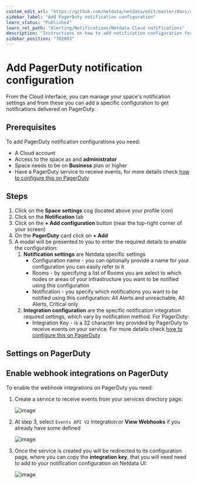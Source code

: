 ```yaml
---
custom_edit_url: "https://github.com/netdata/netdata/edit/master/docs/cloud/alerts-notifications/add-pagerduty-notification-configuration.md"
sidebar_label: "Add PagerDuty notification configuration"
learn_status: "Published"
learn_rel_path: "Alerting/Notifications/Netdata Cloud notifications"
description: "Instructions on how to add notification configuration for PagerDuty"
sidebar_position: "702083"
---
```

# Add PagerDuty notification configuration

From the Cloud interface, you can manage your space's notification settings and from these you can add a specific configuration to get notifications delivered on PagerDuty.

## Prerequisites

To add PagerDuty notification configurations you need:

- A Cloud account
- Access to the space as and **administrator**
- Space needs to be on **Business** plan or higher
- Have a PagerDuty service to receive events, for more details check [how to configure this on PagerDuty](#settings-on-pagerduty)

## Steps

1. Click on the **Space settings** cog (located above your profile icon)
1. Click on the **Notification** tab
1. Click on the **+ Add configuration** button (near the top-right corner of your screen)
1. On the **PagerDuty** card click on **+ Add**
1. A modal will be presented to you to enter the required details to enable the configuration:
   1. **Notification settings** are Netdata specific settings
      - Configuration name - you can optionally provide a name for your configuration  you can easily refer to it
      - Rooms - by specifying a list of Rooms you are select to which nodes or areas of your infrastructure you want to be notified using this configuration
      - Notification - you specify which notifications you want to be notified using this configuration: All Alerts and unreachable, All Alerts, Critical only
   1. **Integration configuration** are the specific notification integration required settings, which vary by notification method. For PagerDuty:
      - Integration Key -  is a 32 character key provided by PagerDuty to receive events on your service. For more details check [how to configure this on PagerDuty](#settings-on-pagerduty)

## Settings on PagerDuty

## Enable webhook integrations on PagerDuty

To enable the webhook integrations on PagerDuty you need:
1. Create a service to receive events from your services directory page:

   ![image](https://user-images.githubusercontent.com/2930882/214254148-03714f31-7943-4444-9b63-7b83c9daa025.png)

1. At step 3, select `Events API V2` Integration:or **View Webhooks** if you already have some defined

   ![image](https://user-images.githubusercontent.com/2930882/214254466-423cf493-037d-47bd-b9e6-fc894897f333.png)

1. Once the service is created you will be redirected to its configuration page, where you can copy the **integration key**, that you will need need to add to your notification configuration on Netdata UI:

   ![image](https://user-images.githubusercontent.com/2930882/214255916-0d2e53d5-87cc-408a-9f5b-0308a3262d5c.png)
